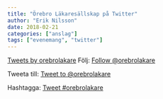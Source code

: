 ```yaml
---
title: "Örebro Läkaresällskap på Twitter"
author: "Erik Nilsson"
date: 2018-02-21
categories: ["anslag"]
tags: ["evenemang", "twitter"]
---
```


<a class="twitter-timeline" href="https://twitter.com/orebrolakare?ref_src=twsrc%5Etfw">Tweets by orebrolakare</a> <script async src="https://platform.twitter.com/widgets.js" charset="utf-8"></script> 

Följ: <a href="https://twitter.com/orebrolakare?ref_src=twsrc%5Etfw" class="twitter-follow-button" data-show-count="false">Follow @orebrolakare</a><script async src="https://platform.twitter.com/widgets.js" charset="utf-8"></script> <!-- (Följ) -->

Tweeta till: <a href="https://twitter.com/intent/tweet?screen_name=orebrolakare&ref_src=twsrc%5Etfw" class="twitter-mention-button" data-show-count="false">Tweet to @orebrolakare</a><script async src="https://platform.twitter.com/widgets.js" charset="utf-8"></script> <!-- (mention) -->

Hashtagga: <a href="https://twitter.com/intent/tweet?button_hashtag=orebrolakare&ref_src=twsrc%5Etfw" class="twitter-hashtag-button" data-show-count="false">Tweet #orebrolakare</a><script async src="https://platform.twitter.com/widgets.js" charset="utf-8"></script> <!-- (hashtag) -->
